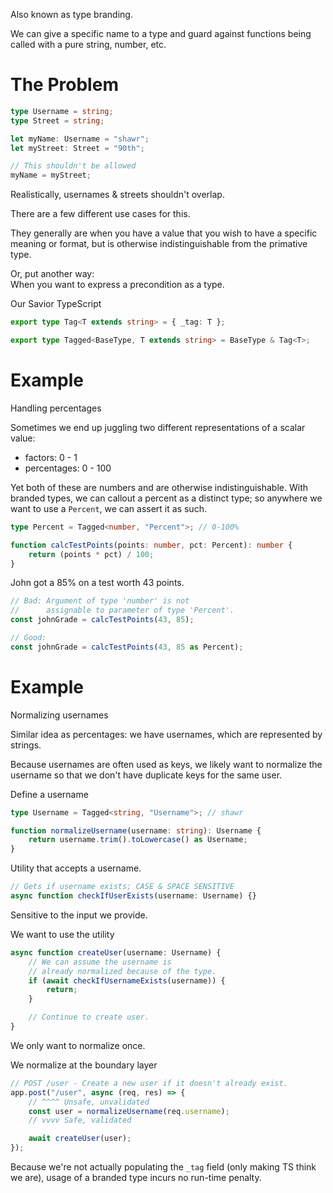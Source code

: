 Also known as type branding.

We can give a specific name to a type and guard against functions being called with a pure string, number, etc.

# The Problem

```ts
type Username = string;
type Street = string;

let myName: Username = "shawr";
let myStreet: Street = "90th";

// This shouldn't be allowed
myName = myStreet;
```

Realistically, usernames & streets shouldn't overlap.

There are a few different use cases for this.

They generally are when you have a value that you wish to have a specific meaning or format, but is otherwise indistinguishable from the primative type.

Or, put another way:  
When you want to express a precondition as a type.

Our Savior TypeScript

```ts
export type Tag<T extends string> = { _tag: T };

export type Tagged<BaseType, T extends string> = BaseType & Tag<T>;
```

# Example

Handling percentages

Sometimes we end up juggling two different representations of a scalar value:

-   factors: 0 - 1
-   percentages: 0 - 100

Yet both of these are numbers and are otherwise indistinguishable. With branded types, we can callout a percent as a distinct type; so anywhere we want to use a `Percent`, we can assert it as such.

```ts
type Percent = Tagged<number, "Percent">; // 0-100%

function calcTestPoints(points: number, pct: Percent): number {
    return (points * pct) / 100;
}
```

John got a 85% on a test worth 43 points.

```ts
// Bad: Argument of type 'number' is not
//      assignable to parameter of type 'Percent'.
const johnGrade = calcTestPoints(43, 85);

// Good:
const johnGrade = calcTestPoints(43, 85 as Percent);
```

# Example

Normalizing usernames

Similar idea as percentages: we have usernames, which are represented by strings.

Because usernames are often used as keys, we likely want to normalize the username so that we don't have duplicate keys for the same user.

Define a username

```ts
type Username = Tagged<string, "Username">; // shawr

function normalizeUsername(username: string): Username {
    return username.trim().toLowercase() as Username;
}
```

Utility that accepts a username.

```ts
// Gets if username exists; CASE & SPACE SENSITIVE
async function checkIfUserExists(username: Username) {}
```

Sensitive to the input we provide.

We want to use the utility

```ts
async function createUser(username: Username) {
    // We can assume the username is
    // already normalized because of the type.
    if (await checkIfUsernameExists(username)) {
        return;
    }

    // Continue to create user.
}
```

We only want to normalize once.

We normalize at the boundary layer

```ts
// POST /user - Create a new user if it doesn't already exist.
app.post("/user", async (req, res) => {
    // ^^^^ Unsafe, unvalidated
    const user = normalizeUsername(req.username);
    // vvvv Safe, validated

    await createUser(user);
});
```

Because we're not actually populating the `_tag` field (only making TS think we are), usage of a branded type incurs no run-time penalty.
